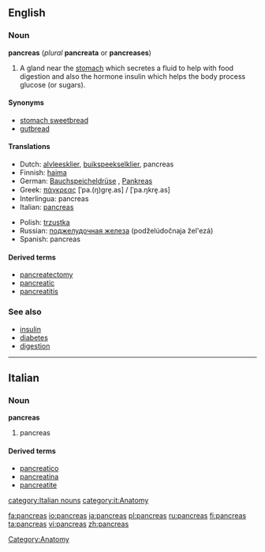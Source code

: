 == English ==

=== Noun ===

'''pancreas''' (''plural'' '''pancreata''' or '''pancreases''')

# A gland near the [[stomach]] which secretes a fluid to help with food digestion and also the hormone insulin which helps the body process glucose (or sugars).

==== Synonyms ====

* [[stomach sweetbread]]
* [[gutbread]]

==== Translations ====

{{top}}
*Dutch: [[alvleesklier]], [[buikspeekselklier]], pancreas 
*Finnish: [[haima]]
*German: [[Bauchspeicheldrüse]] {{f}}, [[Pankreas]] {{n}}
*Greek: [[πάγκρεας]] [ˈpa.(ŋ)ɡre̞.as] / [ˈpa.ŋkre̞.as] {{n}}
*Interlingua: pancreas
*Italian: [[pancreas#Italian|pancreas]] {{m}}
{{mid}}
*Polish: [[trzustka]] {{f}}
*Russian: [[поджелудочная железа]] (podželúdočnaja žel'ezá) {{f}}
*Spanish: pancreas
{{bottom}}

====Derived terms====
* [[pancreatectomy]]
* [[pancreatic]]
* [[pancreatitis]]

=== See also ===

* [[insulin]]
* [[diabetes]]
* [[digestion]]

[[Category:Anatomy]]
----
==Italian==
===Noun===
'''pancreas''' {{m}} {{inv}}
# pancreas

====Derived terms====
*[[pancreatico]]
*[[pancreatina]]
*[[pancreatite]]

[[category:Italian nouns]]
[[category:it:Anatomy]]

[[fa:pancreas]]
[[io:pancreas]]
[[ja:pancreas]]
[[pl:pancreas]]
[[ru:pancreas]]
[[fi:pancreas]]
[[ta:pancreas]]
[[vi:pancreas]]
[[zh:pancreas]]